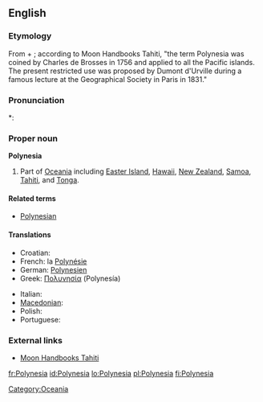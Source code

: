 ==English==

===Etymology===
From {{etyl|grc|en}} {{term|πολύς||many|tr=polus|lang=grc|sc=polytonic}} + {{term|νήσος||island|tr=nēsos|lang=grc|sc=polytonic}}; according to Moon Handbooks Tahiti, "the term Polynesia was coined by Charles de Brosses in 1756 and applied to all the Pacific islands.  The present restricted use was proposed by Dumont d'Urville during a famous lecture at the Geographical Society in Paris in 1831."

===Pronunciation===
*: {{rhymes|iːʒə}}

===Proper noun===
{{wikipedia}}
'''Polynesia'''

# Part of [[Oceania]] including [[Easter Island]], [[Hawaii]], [[New Zealand]], [[Samoa]], [[Tahiti]], and [[Tonga]].<!-- perhaps others -->

====Related terms====
* [[Polynesian]]

====Translations====
{{trans-top|part of Oceania}}
* Croatian: {{t-|hr|Polinezija|f}}
* French: la [[Polynésie]] {{f}}
* German: [[Polynesien]]
* Greek: [[Πολυνησία]] (Polynesía) {{f}}
{{trans-mid}}
* Italian: {{t-|it|Polinesia|f}}
* [[Macedonian]]: {{t|mk|Полинезија|f|tr=Polinézija|sc=Cyrl}}
* Polish: {{t+|pl|Polinezja|f}}
* Portuguese: {{t+|pt|Polinésia}}
{{trans-bottom}}

===External links===
* [http://www.southpacific.org/tahiti.html Moon Handbooks Tahiti]

[[Category:Oceania]]

[[fr:Polynesia]]
[[id:Polynesia]]
[[lo:Polynesia]]
[[pl:Polynesia]]
[[fi:Polynesia]]